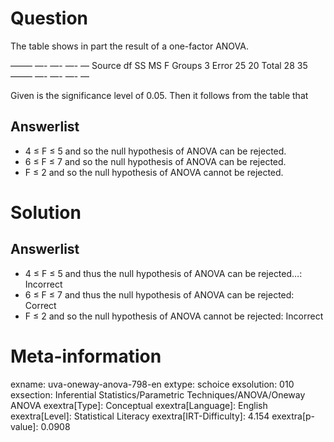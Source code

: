 Question
========

The table shows in part the result of a one-factor ANOVA.

  -------- ---- ---- ---- --- Source df SS MS F Groups 3 Error 25 20 Total 28 35 -------- ---- ---- ---- ---

Given is the significance level of 0.05. Then it follows from the table that

Answerlist
----------

* 4 ≤ F ≤ 5 and so the null hypothesis of ANOVA can be rejected.
* 6 ≤ F ≤ 7 and so the null hypothesis of ANOVA can be rejected.
* F ≤ 2 and so the null hypothesis of ANOVA cannot be rejected.

Solution
========

Answerlist
----------

* 4 ≤ F ≤ 5 and thus the null hypothesis of ANOVA can be rejected...: Incorrect
* 6 ≤ F ≤ 7 and thus the null hypothesis of ANOVA can be rejected: Correct
* F ≤ 2 and so the null hypothesis of ANOVA cannot be rejected: Incorrect

Meta-information
================
exname: uva-oneway-anova-798-en
extype: schoice
exsolution: 010
exsection: Inferential Statistics/Parametric Techniques/ANOVA/Oneway ANOVA
exextra[Type]: Conceptual
exextra[Language]: English
exextra[Level]: Statistical Literacy
exextra[IRT-Difficulty]: 4.154
exextra[p-value]: 0.0908
